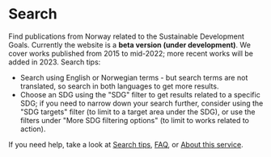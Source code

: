 # Search

Find publications from Norway related to the Sustainable Development Goals. 
Currently the website is a **beta version (under development)**. We cover works published from 2015 to mid-2022; more recent works will be added in 2023.
Search tips: 

* Search using English or Norwegian terms - but search terms are not translated, so search in both languages to get more results.
* Choose an SDG using the "SDG" filter to get results related to a specific SDG; if you need to narrow down your search further, consider using 
the "SDG targets" filter (to limit to a target area under the SDG), or use the filters under "More SDG filtering options" (to limit to works related to action).

If you need help, take a look at [Search tips](/hjelp/sokehjelp), [FAQ](/hjelp/ofte-stilte-sporsmal), or [About this service](/om/om-tjenesten).


<Search />
